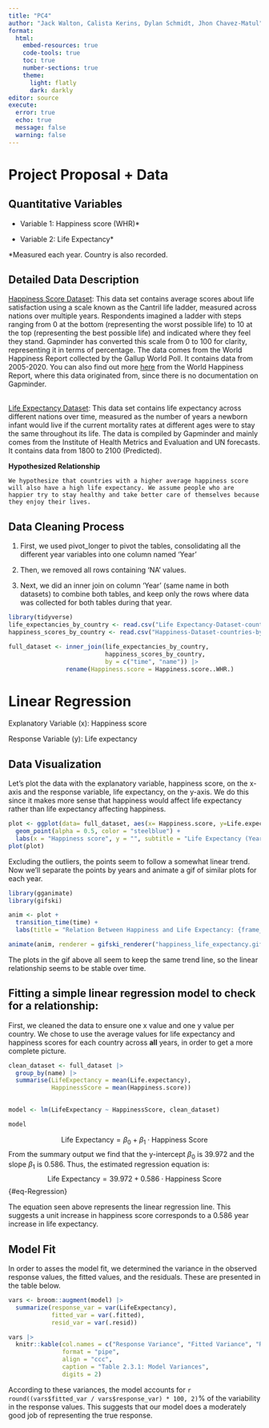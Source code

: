 ```yaml
---
title: "PC4"
author: "Jack Walton, Calista Kerins, Dylan Schmidt, Jhon Chavez-Matul"
format: 
  html:
    embed-resources: true
    code-tools: true
    toc: true
    number-sections: true
    theme:
      light: flatly
      dark: darkly
editor: source
execute: 
  error: true
  echo: true
  message: false
  warning: false
---
```


# Project Proposal + Data

## **Quantitative Variables**

-   Variable 1: Happiness score (WHR)\*

-   Variable 2: Life Expectancy\*

\*Measured each year. Country is also recorded.\

## **Detailed Data Description**

[Happiness Score Dataset](https://docs.google.com/spreadsheets/d/1ll4dtbYCDKWzqIfpC5ZXYdxIyjZ8lKnEyWHQI4a_yM0/edit#gid=501532268): This data set contains average scores about life satisfaction using a scale known as the Cantril life ladder, measured across nations over multiple years. Respondents imagined a ladder with steps ranging from 0 at the bottom (representing the worst possible life) to 10 at the top (representing the best possible life) and indicated where they feel they stand. Gapminder has converted this scale from 0 to 100 for clarity, representing it in terms of percentage. The data comes from the World Happiness Report collected by the Gallup World Poll. It contains data from 2005-2020. You can also find out more [here](https://worldhappiness.report/ed/2023/#appendices-and-data) from the World Happiness Report, where this data originated from, since there is no documentation on Gapminder.

\
[Life Expectancy Dataset](https://www.gapminder.org/data/documentation/gd004/): This data set contains life expectancy across different nations over time, measured as the number of years a newborn infant would live if the current mortality rates at different ages were to stay the same throughout its life. The data is compiled by Gapminder and mainly comes from the Institute of Health Metrics and Evaluation and UN forecasts. It contains data from 1800 to 2100 (Predicted).

**Hypothesized Relationship**

```         
We hypothesize that countries with a higher average happiness score will also have a high life expectancy. We assume people who are happier try to stay healthy and take better care of themselves because they enjoy their lives.
```

## **Data Cleaning Process**

1.  First, we used pivot_longer to pivot the tables, consolidating all the different year variables into one column named ‘Year’

2.  Then, we removed all rows containing ‘NA’ values.

3.  Next, we did an inner join on column ‘Year’ (same name in both datasets) to combine both tables, and keep only the rows where data was collected for both tables during that year.

```r
library(tidyverse)
life_expectancies_by_country <- read.csv("Life Expectancy-Dataset-countries-etc-by-year.csv")
happiness_scores_by_country <- read.csv("Happiness-Dataset-countries-by-year.csv")

full_dataset <- inner_join(life_expectancies_by_country, 
                           happiness_scores_by_country, 
                           by = c("time", "name")) |>
                rename(Happiness.score = Happiness.score..WHR.)

```

# Linear Regression

Explanatory Variable (x): Happiness score

Response Variable (y): Life expectancy

## Data Visualization

Let's plot the data with the explanatory variable, happiness score, on the x-axis and the response variable, life expectancy, on the y-axis. We do this since it makes more sense that happiness would affect life expectancy rather than life expectancy affecting happiness.

```r
plot <- ggplot(data= full_dataset, aes(x= Happiness.score, y=Life.expectancy)) +
  geom_point(alpha = 0.5, color = "steelblue") +
  labs(x = "Happiness score", y = "", subtitle = "Life Expectancy (Years)", title = "Relation Between Happiness and Life Expectancy")
plot(plot)
```

Excluding the outliers, the points seem to follow a somewhat linear trend. Now we'll separate the points by years and animate a gif of similar plots for each year.

```r
library(gganimate)
library(gifski)

anim <- plot +
  transition_time(time) + 
  labs(title = "Relation Between Happiness and Life Expectancy: {frame_time}")

animate(anim, renderer = gifski_renderer("happiness_life_expectancy.gif"))
```

The plots in the gif above all seem to keep the same trend line, so the linear relationship seems to be stable over time.

## Fitting a simple linear regression model to check for a relationship:

First, we cleaned the data to ensure one x value and one y value per country. We chose to use the average values for life expectancy and happiness scores for each country across **all** years, in order to get a more complete picture.

```r
clean_dataset <- full_dataset |>
  group_by(name) |>
  summarise(LifeExpectancy = mean(Life.expectancy), 
            HappinessScore = mean(Happiness.score))
  

model <- lm(LifeExpectancy ~ HappinessScore, clean_dataset)

model
```

$$
\text{Life Expectancy} = \beta_0 + \beta_1 \cdot \text{Happiness Score}
$$From the summary output we find that the y-intercept $\beta_0$ is $39.972$ and the slope $\beta_1$ is $0.586$. Thus, the estimated regression equation is: $$
\text{Life Expectancy} = 39.972 + 0.586 \cdot \text{Happiness Score}
$$ {#eq-Regression}

The equation seen above represents the linear regression line. This suggests a unit increase in happiness score corresponds to a 0.586 year increase in life expectancy.

## Model Fit

In order to asses the model fit, we determined the variance in the observed response values, the fitted values, and the residuals. These are presented in the table below.

```r
vars <- broom::augment(model) |>
  summarize(response_var = var(LifeExpectancy),
            fitted_var = var(.fitted),
            resid_var = var(.resid))

vars |>
  knitr::kable(col.names = c("Response Variance", "Fitted Variance", "Residuals Variance"),
               format = "pipe",
               align = "ccc",
               caption = "Table 2.3.1: Model Variances",
               digits = 2)
```

According to these variances, the model accounts for `r round((vars$fitted_var / vars$response_var) * 100, 2)`% of the variability in the response values. This suggests that our model does a moderately good job of representing the true response.
